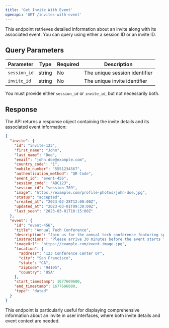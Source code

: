 ```yaml
---
title: 'Get Invite With Event'
openapi: 'GET /invites-with-event'
---
```


This endpoint retrieves detailed information about an invite along with its associated event. You can query using either a session ID or an invite ID.

## Query Parameters

| Parameter | Type | Required | Description |
|-----------|------|----------|-------------|
| `session_id` | string | No | The unique session identifier |
| `invite_id` | string | No | The unique invite identifier |

You must provide either `session_id` or `invite_id`, but not necessarily both.

## Response

The API returns a response object containing the invite details and its associated event information:

```json
{
  "invite": {
    "id": "invite-123",
    "first_name": "John",
    "last_name": "Doe",
    "email": "john.doe@example.com",
    "country_code": "1",
    "mobile_number": "5551234567",
    "authentication_method": "QR Code",
    "event_id": "event-456",
    "session_code": "ABC123",
    "session_id": "session-789",
    "image": "https://example.com/profile-photos/john-doe.jpg",
    "status": "accepted",
    "created_at": "2023-02-28T12:00:00Z",
    "updated_at": "2023-03-01T09:30:00Z",
    "last_seen": "2023-03-01T10:15:00Z"
  },
  "event": {
    "id": "event-456",
    "title": "Annual Tech Conference",
    "description": "Join us for the annual tech conference featuring speakers from top tech companies",
    "instructions": "Please arrive 30 minutes before the event starts for registration",
    "imageUrl": "https://example.com/event-image.jpg",
    "location": {
      "address": "123 Conference Center Dr",
      "city": "San Francisco",
      "state": "CA",
      "zipCode": "94105",
      "country": "USA"
    },
    "start_timestamp": 1677609600,
    "end_timestamp": 1677696000,
    "type": "dated"
  }
}
```

This endpoint is particularly useful for displaying comprehensive information about an invite in user interfaces, where both invite details and event context are needed. 